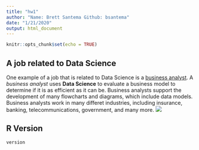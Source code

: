 ```yaml
---
title: "hw1"
author: "Name: Brett Santema Github: bsantema"
date: "1/21/2020"
output: html_document
---
```


```r
knitr::opts_chunk$set(echo = TRUE)
```

## A job related to Data Science
One example of a job that is related to Data Science is a [business analyst](https://en.wikipedia.org/wiki/Business_analyst). A *business analyst* uses **Data Science** to evaluate a business model to determine if it is as efficient as it can be. Business analysts support the development of many flowcharts and diagrams, which include data models. Business analysts work in many differet industries, including insurance, banking, telecommunications, government, and many more.
![](https://www.learntek.org/blog/wp-content/uploads/2018/03/BUSINESS.png)

## R Version
```r
version
```